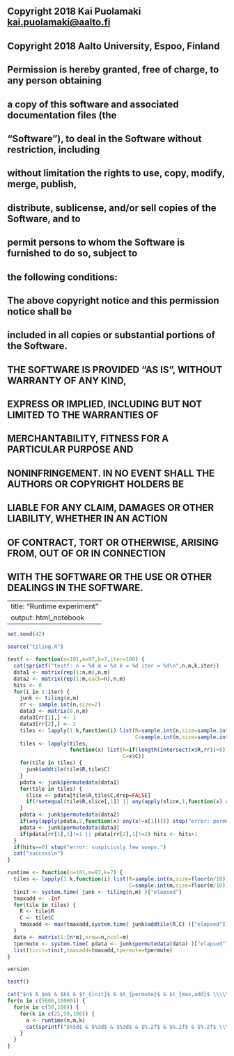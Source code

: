 ## Copyright 2018 Kai Puolamaki <kai.puolamaki@aalto.fi>
## Copyright 2018 Aalto University, Espoo, Finland
##
## Permission is hereby granted, free of charge, to any person obtaining
## a copy of this software and associated documentation files (the
## "Software"), to deal in the Software without restriction, including
## without limitation the rights to use, copy, modify, merge, publish,
## distribute, sublicense, and/or sell copies of the Software, and to
## permit persons to whom the Software is furnished to do so, subject to
## the following conditions:
##
## The above copyright notice and this permission notice shall be
## included in all copies or substantial portions of the Software.
##
## THE SOFTWARE IS PROVIDED "AS IS", WITHOUT WARRANTY OF ANY KIND,
## EXPRESS OR IMPLIED, INCLUDING BUT NOT LIMITED TO THE WARRANTIES OF
## MERCHANTABILITY, FITNESS FOR A PARTICULAR PURPOSE AND
## NONINFRINGEMENT. IN NO EVENT SHALL THE AUTHORS OR COPYRIGHT HOLDERS BE
## LIABLE FOR ANY CLAIM, DAMAGES OR OTHER LIABILITY, WHETHER IN AN ACTION
## OF CONTRACT, TORT OR OTHERWISE, ARISING FROM, OUT OF OR IN CONNECTION
## WITH THE SOFTWARE OR THE USE OR OTHER DEALINGS IN THE SOFTWARE.


---
title: "Runtime experiment"
output: html_notebook
---


```r
set.seed(42)

source("tiling.R")

testf <- function(n=101,m=97,k=7,iter=100) {
  cat(sprintf("testf: n = %d m = %d k = %d iter = %d\n",n,m,k,iter))
  data1 <- matrix(rep(1:n,m),n,m)
  data2 <- matrix(rep(1:m,each=n),n,m)
  hits <- 0
  for(i in 1:iter) {
    junk <- tiling(n,m)
    rr <- sample.int(n,size=2)
    data3 <- matrix(0,n,m)
    data3[rr[1],] <- 1
    data3[rr[2],] <- 2
    tiles <- lapply(1:k,function(i) list(R=sample.int(n,size=sample.int(n)),
                                         C=sample.int(m,size=sample.int(m))))
    tiles <- lapply(tiles,
                    function(x) list(R=if(length(intersect(x$R,rr))>0) union(x$R,rr) else x$R,
                                     C=x$C))
    for(tile in tiles) {
      junk$addtile(tile$R,tile$C)
    }
    pdata <- junk$permutedata(data1)
    for(tile in tiles) {
      slice <- pdata[tile$R,tile$C,drop=FALSE]
      if(!setequal(tile$R,slice[,1]) || any(apply(slice,1,function(x) any(x!=x[1])))) stop("error: permutation violates a tile constraint.")
    }
    pdata <- junk$permutedata(data2)
    if(any(apply(pdata,2,function(x) any(x!=x[1])))) stop("error: permutation doesn't stay within column.")
    pdata <- junk$permutedata(data3)
    if(pdata[rr[1],1]!=1 || pdata[rr[2],1]!=2) hits <- hits+1
  }
  if(hits==0) stop("error: suspiciusly few swaps.")
  cat("success\n")
}

runtime <- function(n=101,m=97,k=7) {
  tiles <- lapply(1:k,function(i) list(R=sample.int(n,size=floor(n/10)),
                                       C=sample.int(m,size=floor(m/10))))
  tinit <- system.time( junk <- tiling(n,m) )["elapsed"]
  tmaxadd <- -Inf
  for(tile in tiles) {
    R <- tile$R
    C <- tile$C
    tmaxadd <- max(tmaxadd,system.time( junk$addtile(R,C) )["elapsed"])
  }
  data <- matrix(1:(n*m),nrow=n,ncol=m)
  tpermute <- system.time( pdata <- junk$permutedata(data) )["elapsed"]
  list(tinit=tinit,tmaxadd=tmaxadd,tpermute=tpermute)
}
```


```r
version

testf()

cat("$n$ & $m$ & $k$ & $t_{init}$ & $t_{permute}$ & $t_{max,add}$ \\\\\n")
for(n in c(5000,10000)) {
  for(m in c(50,100)) {
    for(k in c(25,50,100)) {
      a <- runtime(n,m,k)
      cat(sprintf("$%5d$ & $%3d$ & $%3d$ & $%.2f$ & $%.2f$ & $%.2f$ \\\\\n",n,m,k,a$tinit,a$tpermute,a$tmaxadd))
    }
  }
}

```
